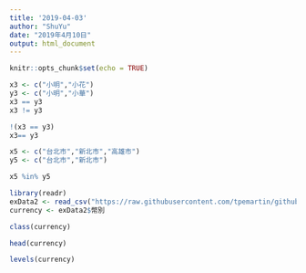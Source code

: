 ```yaml
---
title: '2019-04-03'
author: "ShuYu"
date: "2019年4月10日"
output: html_document
---
```


```r
knitr::opts_chunk$set(echo = TRUE)
```

```r
x3 <- c("小明","小花")
y3 <- c("小明","小華")
x3 == y3
x3 != y3
```

```r
!(x3 == y3)
x3== y3
```

```r
x5 <- c("台北市","新北市","高雄市")
y5 <- c("台北市","新北市")

x5 %in% y5
```

```r
library(readr)
exData2 <- read_csv("https://raw.githubusercontent.com/tpemartin/github-data/master/exData2.csv")
currency <- exData2$幣別
```

```r
class(currency)
```


```r
head(currency)
```
```r
levels(currency)
```

